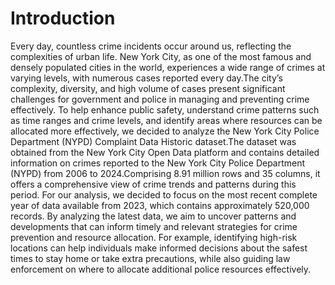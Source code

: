 # Introduction
Every day, countless crime incidents occur around us, reflecting the complexities of urban life. New York City, as one of the most famous and densely populated cities in the world, experiences a wide range of crimes at varying levels, with numerous cases reported every day.The city's complexity, diversity, and high volume of cases present significant challenges for government and police in managing and preventing crime effectively. To help enhance public safety, understand crime patterns such as time ranges and crime levels, and identify areas where resources can be allocated more effectively, we decided to analyze the New York City Police Department (NYPD) Complaint Data Historic dataset.The dataset was obtained from the New York City Open Data platform and contains detailed information on crimes reported to the New York City Police Department (NYPD) from 2006 to 2024.Comprising 8.91 million rows and 35 columns, it offers a comprehensive view of crime trends and patterns during this period. For our analysis, we decided to focus on the most recent complete year of data available from 2023, which contains approximately 520,000 records. By analyzing the latest data, we aim to uncover patterns and developments that can inform timely and relevant strategies for crime prevention and resource allocation. For example, identifying high-risk locations can help individuals make informed decisions about the safest times to stay home or take extra precautions, while also guiding law enforcement on where to allocate additional police resources effectively.
